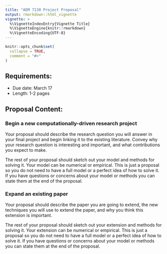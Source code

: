 ```yaml
---
title: "AEM 7130 Project Proposal"
output: rmarkdown::html_vignette
vignette: >
  %\VignetteIndexEntry{Vignette Title}
  %\VignetteEngine{knitr::rmarkdown}
  %\VignetteEncoding{UTF-8}
---
```


```r
knitr::opts_chunk$set(
  collapse = TRUE,
  comment = "#>"
)
```

## Requirements:

- Due date: March 17
- Length: 1-2 pages

## Proposal Content:

### Begin a new computationally-driven research project

Your proposal should describe the research question you will answer in your final project and begin linking it to the existing literature. Convey why your research question is interesting and important, and what contributions you expect to make. 

The rest of your proposal should sketch out your model and methods for solving it. Your model can be numerical or empirical. This is just a proposal so you do not need to have a full model or a perfect idea of how to solve it. If you have questions or concerns about your model or methods you can state them at the end of the proposal.

### Expand an existing paper

Your proposal should describe the paper you are going to extend, the new techniques you will use to extend the paper, and why you think this extension is important. 

The rest of your proposal should sketch out your extension and methods for solving it. Your extension can be numerical or empirical. This is just a proposal so you do not need to have a full model or a perfect idea of how to solve it. If you have questions or concerns about your model or methods you can state them at the end of the proposal.